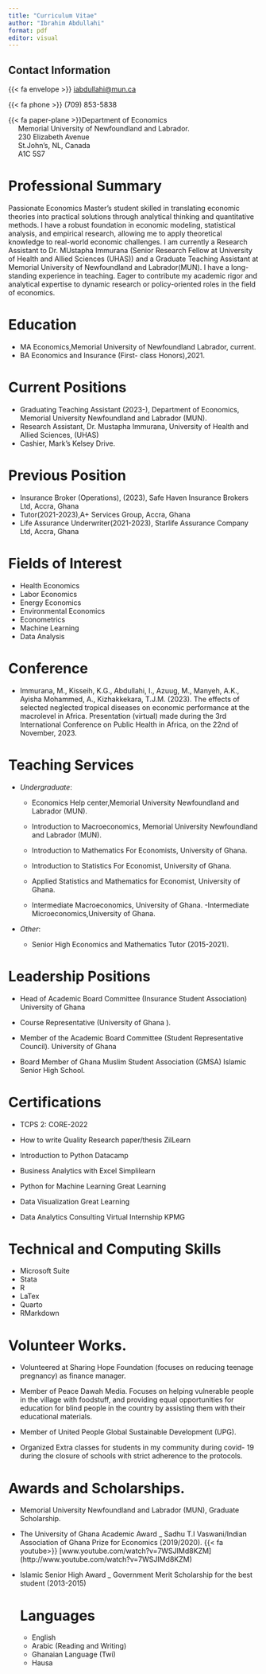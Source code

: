 ```yaml
---
title: "Curriculum Vitae"
author: "Ibrahim Abdullahi"
format: pdf
editor: visual
---
```


## Contact Information

{{< fa envelope >}} [iabdullahi\@mun.ca](mailto:iabdullahi@mun.ca)

{{< fa phone >}} (709) 853-5838

{{< fa paper-plane >}}Department of Economics\
&nbsp;&nbsp;&nbsp;&nbsp; Memorial University of Newfoundland and Labrador.\
&nbsp;&nbsp;&nbsp;&nbsp; 230 Elizabeth Avenue\
&nbsp;&nbsp;&nbsp;&nbsp; St.John's, NL, Canada\
&nbsp;&nbsp;&nbsp;&nbsp; A1C 5S7

# Professional Summary

Passionate Economics Master's student skilled in translating economic theories into practical solutions through analytical thinking and quantitative methods. I have a robust foundation in economic modeling, statistical analysis, and empirical research, allowing me to apply theoretical knowledge to real-world economic challenges. I am currently a Research Assistant to Dr. MUstapha Immurana (Senior Research Fellow at University of Health and Allied Sciences (UHAS)) and a Graduate Teaching Assistant at Memorial University of Newfoundland and Labrador(MUN). I have a long-standing experience in teaching. Eager to contribute my academic rigor and analytical expertise to dynamic research or policy-oriented roles in the field of economics.

# Education

-   MA Economics,Memorial University of Newfoundland Labrador, current.
-   BA Economics and Insurance (First- class Honors),2021.

# Current Positions

-   Graduating Teaching Assistant (2023-), Department of Economics, Memorial University Newfoundland and Labrador (MUN).
-   Research Assistant, Dr. Mustapha Immurana, University of Health and Allied Sciences, (UHAS)
-   Cashier, Mark's Kelsey Drive.

# Previous Position

-   Insurance Broker (Operations), (2023), Safe Haven Insurance Brokers Ltd, Accra, Ghana
-   Tutor(2021-2023),A+ Services Group, Accra, Ghana
-   Life Assurance Underwriter(2021-2023), Starlife Assurance Company Ltd, Accra, Ghana

# Fields of Interest

-   Health Economics
-   Labor Economics
-   Energy Economics
-   Environmental Economics
-   Econometrics
-   Machine Learning
-   Data Analysis

# Conference

-   Immurana, M., Kisseih, K.G., Abdullahi, I., Azuug, M., Manyeh, A.K., Ayisha Mohammed, A., Kizhakkekara, T.J.M. (2023). The effects of selected neglected tropical diseases on economic performance at the macrolevel in Africa. Presentation (virtual) made during the 3rd International Conference on Public Health in Africa, on the 22nd of November, 2023.

# Teaching Services

-   *Undergraduate*:

    -   Economics Help center,Memorial University Newfoundland and Labrador (MUN).

    -   Introduction to Macroeconomics, Memorial University Newfoundland and Labrador (MUN).

    -   Introduction to Mathematics For Economists, University of Ghana.

    -   Introduction to Statistics For Economist, University of Ghana.

    -   Applied Statistics and Mathematics for Economist, University of Ghana.

    -   Intermediate Macroeconomics, University of Ghana. -Intermediate Microeconomics,University of Ghana.

-   *Other*:

    -   Senior High Economics and Mathematics Tutor (2015-2021).

# Leadership Positions

-   Head of Academic Board Committee (Insurance Student Association) University of Ghana

-   Course Representative (University of Ghana ).

-   Member of the Academic Board Committee (Student Representative Council). University of Ghana

-    Board Member of Ghana Muslim Student Association (GMSA) Islamic Senior High School.

# Certifications

-   TCPS 2: CORE-2022

-   How to write Quality Research paper/thesis ZilLearn

-   Introduction to Python Datacamp

-   Business Analytics with Excel Simplilearn

-   Python for Machine Learning Great Learning

-   Data Visualization Great Learning

-   Data Analytics Consulting Virtual Internship KPMG

# Technical and Computing Skills

-   Microsoft Suite
-   Stata
-   R
-   LaTex
-   Quarto
-   RMarkdown

# Volunteer Works.

-   Volunteered at Sharing Hope Foundation (focuses on reducing teenage pregnancy) as finance manager.

-   Member of Peace Dawah Media. Focuses on helping vulnerable people in the village with foodstuff, and providing equal opportunities for education for blind people in the country by assisting them with their educational materials.

-   Member of United People Global Sustainable Development (UPG).

-   Organized Extra classes for students in my community during covid- 19 during the closure of schools with strict adherence to the protocols.

# Awards and Scholarships.

-   Memorial University Newfoundland and Labrador (MUN), Graduate Scholarship.

-   The University of Ghana Academic Award \_ Sadhu T.I Vaswani/Indian Association of Ghana Prize for Economics (2019/2020). {{< fa youtube>}} \[www.youtube.com/watch?v=7WSJIMd8KZM\](http://www.youtube.com/watch?v=7WSJIMd8KZM)

-   Islamic Senior High Award \_ Government Merit Scholarship for the best student (2013-2015)

    # Languages

    -   English
    -   Arabic (Reading and Writing)
    -   Ghanaian Language (Twi)
    -   Hausa

